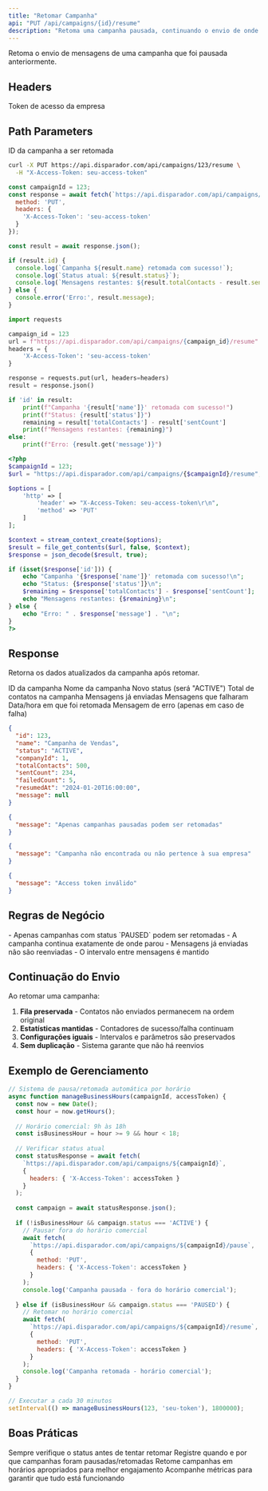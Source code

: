 ```yaml
---
title: "Retomar Campanha"
api: "PUT /api/campaigns/{id}/resume"
description: "Retoma uma campanha pausada, continuando o envio de onde parou"
---
```


<Tip>
Retoma o envio de mensagens de uma campanha que foi pausada anteriormente.
</Tip>

## Headers

<ParamField header="X-Access-Token" type="string" required>
  Token de acesso da empresa
</ParamField>

## Path Parameters

<ParamField path="id" type="number" required>
  ID da campanha a ser retomada
</ParamField>

<RequestExample>

```bash cURL
curl -X PUT https://api.disparador.com/api/campaigns/123/resume \
  -H "X-Access-Token: seu-access-token"
```

```javascript JavaScript
const campaignId = 123;
const response = await fetch(`https://api.disparador.com/api/campaigns/${campaignId}/resume`, {
  method: 'PUT',
  headers: {
    'X-Access-Token': 'seu-access-token'
  }
});

const result = await response.json();

if (result.id) {
  console.log(`Campanha ${result.name} retomada com sucesso!`);
  console.log(`Status atual: ${result.status}`);
  console.log(`Mensagens restantes: ${result.totalContacts - result.sentCount}`);
} else {
  console.error('Erro:', result.message);
}
```

```python Python
import requests

campaign_id = 123
url = f"https://api.disparador.com/api/campaigns/{campaign_id}/resume"
headers = {
    'X-Access-Token': 'seu-access-token'
}

response = requests.put(url, headers=headers)
result = response.json()

if 'id' in result:
    print(f"Campanha '{result['name']}' retomada com sucesso!")
    print(f"Status: {result['status']}")
    remaining = result['totalContacts'] - result['sentCount']
    print(f"Mensagens restantes: {remaining}")
else:
    print(f"Erro: {result.get('message')}")
```

```php PHP
<?php
$campaignId = 123;
$url = "https://api.disparador.com/api/campaigns/{$campaignId}/resume";

$options = [
    'http' => [
        'header' => "X-Access-Token: seu-access-token\r\n",
        'method' => 'PUT'
    ]
];

$context = stream_context_create($options);
$result = file_get_contents($url, false, $context);
$response = json_decode($result, true);

if (isset($response['id'])) {
    echo "Campanha '{$response['name']}' retomada com sucesso!\n";
    echo "Status: {$response['status']}\n";
    $remaining = $response['totalContacts'] - $response['sentCount'];
    echo "Mensagens restantes: {$remaining}\n";
} else {
    echo "Erro: " . $response['message'] . "\n";
}
?>
```

</RequestExample>

## Response

Retorna os dados atualizados da campanha após retomar.

<ResponseField name="id" type="number">
  ID da campanha
</ResponseField>

<ResponseField name="name" type="string">
  Nome da campanha
</ResponseField>

<ResponseField name="status" type="string">
  Novo status (será "ACTIVE")
</ResponseField>

<ResponseField name="totalContacts" type="number">
  Total de contatos na campanha
</ResponseField>

<ResponseField name="sentCount" type="number">
  Mensagens já enviadas
</ResponseField>

<ResponseField name="failedCount" type="number">
  Mensagens que falharam
</ResponseField>

<ResponseField name="resumedAt" type="string">
  Data/hora em que foi retomada
</ResponseField>

<ResponseField name="message" type="string">
  Mensagem de erro (apenas em caso de falha)
</ResponseField>

<ResponseExample>

```json 200 - Sucesso
{
  "id": 123,
  "name": "Campanha de Vendas",
  "status": "ACTIVE",
  "companyId": 1,
  "totalContacts": 500,
  "sentCount": 234,
  "failedCount": 5,
  "resumedAt": "2024-01-20T16:00:00",
  "message": null
}
```

```json 400 - Campanha Não Pode Ser Retomada
{
  "message": "Apenas campanhas pausadas podem ser retomadas"
}
```

```json 400 - Campanha Não Encontrada
{
  "message": "Campanha não encontrada ou não pertence à sua empresa"
}
```

```json 400 - Token Inválido
{
  "message": "Access token inválido"
}
```

</ResponseExample>

## Regras de Negócio

<Warning>
- Apenas campanhas com status `PAUSED` podem ser retomadas
- A campanha continua exatamente de onde parou
- Mensagens já enviadas não são reenviadas
- O intervalo entre mensagens é mantido
</Warning>

## Continuação do Envio

Ao retomar uma campanha:

1. **Fila preservada** - Contatos não enviados permanecem na ordem original
2. **Estatísticas mantidas** - Contadores de sucesso/falha continuam
3. **Configurações iguais** - Intervalos e parâmetros são preservados
4. **Sem duplicação** - Sistema garante que não há reenvios

## Exemplo de Gerenciamento

```javascript
// Sistema de pausa/retomada automática por horário
async function manageBusinessHours(campaignId, accessToken) {
  const now = new Date();
  const hour = now.getHours();
  
  // Horário comercial: 9h às 18h
  const isBusinessHour = hour >= 9 && hour < 18;
  
  // Verificar status atual
  const statusResponse = await fetch(
    `https://api.disparador.com/api/campaigns/${campaignId}`,
    {
      headers: { 'X-Access-Token': accessToken }
    }
  );
  
  const campaign = await statusResponse.json();
  
  if (!isBusinessHour && campaign.status === 'ACTIVE') {
    // Pausar fora do horário comercial
    await fetch(
      `https://api.disparador.com/api/campaigns/${campaignId}/pause`,
      {
        method: 'PUT',
        headers: { 'X-Access-Token': accessToken }
      }
    );
    console.log('Campanha pausada - fora do horário comercial');
    
  } else if (isBusinessHour && campaign.status === 'PAUSED') {
    // Retomar no horário comercial
    await fetch(
      `https://api.disparador.com/api/campaigns/${campaignId}/resume`,
      {
        method: 'PUT',
        headers: { 'X-Access-Token': accessToken }
      }
    );
    console.log('Campanha retomada - horário comercial');
  }
}

// Executar a cada 30 minutos
setInterval(() => manageBusinessHours(123, 'seu-token'), 1800000);
```

## Boas Práticas

<CardGroup cols={2}>
  <Card title="Verificar Status" icon="search" color="#3b82f6">
    Sempre verifique o status antes de tentar retomar
  </Card>
  <Card title="Logs e Notificações" icon="bell" color="#8b5cf6">
    Registre quando e por que campanhas foram pausadas/retomadas
  </Card>
  <Card title="Horários Adequados" icon="clock" color="#16a34a">
    Retome campanhas em horários apropriados para melhor engajamento
  </Card>
  <Card title="Monitorar Após Retomar" icon="chart-line" color="#f59e0b">
    Acompanhe métricas para garantir que tudo está funcionando
  </Card>
</CardGroup>
